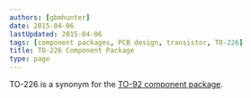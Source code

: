 ```yaml
---
authors: [gbmhunter]
date: 2015-04-06
lastUpdated: 2015-04-06
tags: [component packages, PCB design, transistor, TO-226]
title: TO-226 Component Package
type: page
---
```


TO-226 is a synonym for the [TO-92 component package](/pcb-design/component-packages/to-92-component-package/).
